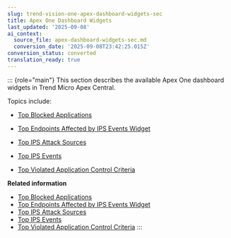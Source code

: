 ```yaml
---
slug: trend-vision-one-apex-dashboard-widgets-sec
title: Apex One Dashboard Widgets
last_updated: '2025-09-08'
ai_context:
  source_file: apex-dashboard-widgets-sec.md
  conversion_date: '2025-09-08T23:42:25.015Z'
conversion_status: converted
translation_ready: true
---
```


::: {role="main"}
This section describes the available Apex One dashboard widgets in Trend Micro Apex Central.

Topics include:

- [Top Blocked Applications](top-blocked-applications.mdx)

- [Top Endpoints Affected by IPS Events Widget](top-endpoints-ips-events.mdx)

- [Top IPS Attack Sources](top-ips-attack-sources.mdx)

- [Top IPS Events](top-ips-events.mdx)

- [Top Violated Application Control Criteria](top-violated-ac-criteria.mdx)

**Related information**

- [Top Blocked Applications](top-blocked-applications.mdx)
- [Top Endpoints Affected by IPS Events Widget](top-endpoints-ips-events.mdx)
- [Top IPS Attack Sources](top-ips-attack-sources.mdx)
- [Top IPS Events](top-ips-events.mdx)
- [Top Violated Application Control Criteria](top-violated-ac-criteria.mdx)
:::
